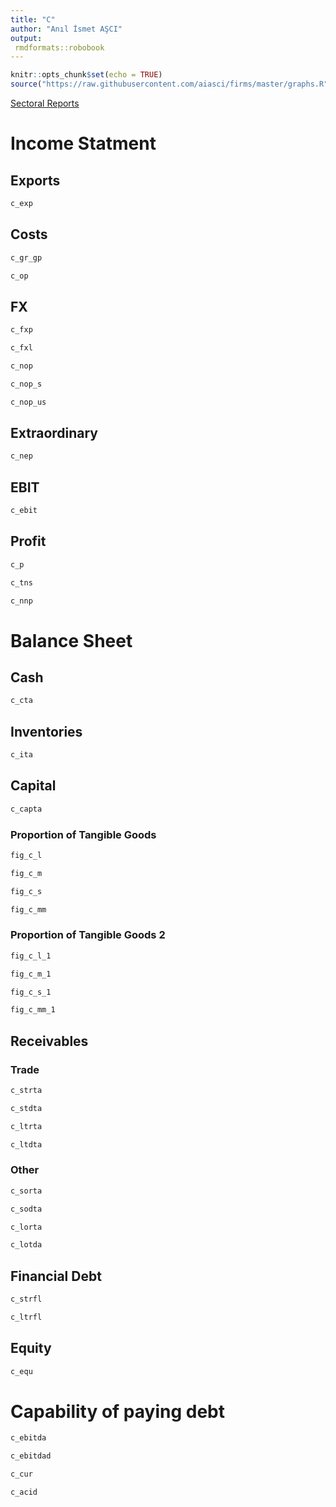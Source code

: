 ```yaml
---
title: "C"
author: "Anıl İsmet AŞCI"
output:
 rmdformats::robobook
---
```


```r
knitr::opts_chunk$set(echo = TRUE)
source("https://raw.githubusercontent.com/aiasci/firms/master/graphs.R")
```


<div><a href="https://aiasci.github.io/firms/sectoral.html">Sectoral Reports </a> </div>

# Income Statment

## Exports

```r
c_exp
```


## Costs

```r
c_gr_gp
```

```r
c_op
```


## FX

```r
c_fxp
```


```r
c_fxl
```


```r
c_nop
```

```r
c_nop_s
```

```r
c_nop_us
```


## Extraordinary

```r
c_nep
```


## EBIT

```r
c_ebit
```

## Profit

```r
c_p
```

```r
c_tns
```

```r
c_nnp
```


# Balance Sheet

## Cash

```r
c_cta
```

## Inventories

```r
c_ita
```

## Capital

```r
c_capta
```

### Proportion of Tangible Goods

```r
fig_c_l
```

```r
fig_c_m
```

```r
fig_c_s
```

```r
fig_c_mm
```

### Proportion of Tangible Goods 2

```r
fig_c_l_1
```

```r
fig_c_m_1
```

```r
fig_c_s_1
```

```r
fig_c_mm_1
```


## Receivables

### Trade

```r
c_strta
```

```r
c_stdta
```

```r
c_ltrta
```

```r
c_ltdta
```

### Other


```r
c_sorta
```

```r
c_sodta
```

```r
c_lorta
```

```r
c_lotda
```

## Financial Debt


```r
c_strfl
```

```r
c_ltrfl
```

## Equity


```r
c_equ
```

# Capability of paying debt


```r
c_ebitda
```

```r
c_ebitdad
```

```r
c_cur
```

```r
c_acid
```

